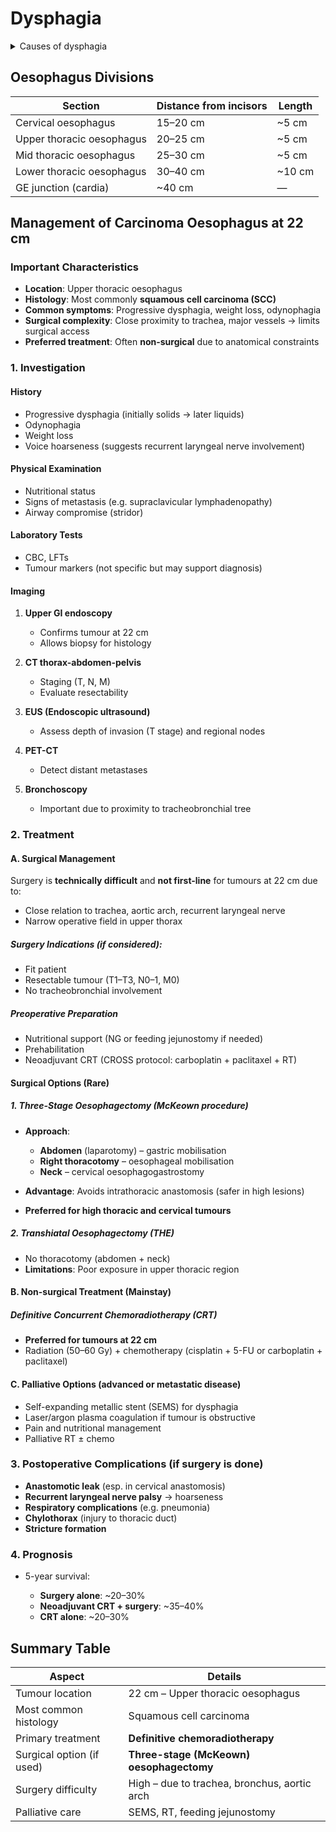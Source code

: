 # Dysphagia

<details>
<summary>Causes of dysphagia</summary>

## Types of Dysphagia (based on cause):

### 1. Oropharyngeal Dysphagia

- Cause: Difficulty initiating swallowing (transfer from mouth to esophagus)
- Common etiologies:
  - Neurological: stroke, Parkinson's disease, ALS, MS
  - Muscular: myasthenia gravis, muscular dystrophies
  - Structural: Zenker's diverticulum, cervical osteophytes
  - Iatrogenic: surgery or radiation to head/neck

### 2. Esophageal Dysphagia

- Cause: Difficulty with bolus transit through the esophagus

#### A. Dynamic (Motility-related) Causes

_“Dynamic” refers to impaired peristalsis or muscle function_

- Primary motility disorders:
  1. Achalasia
     - LES fails to relax → aperistalsis of esophageal body
  2. Diffuse esophageal spasm
     - Uncoordinated contractions → intermittent dysphagia ± chest pain
  3. Nutcracker esophagus
     - High amplitude but coordinated contractions
- Secondary motility disorders:
  - Scleroderma → smooth muscle atrophy → absent peristalsis + low LES tone
  - Diabetes (autonomic neuropathy)
  - Chagas disease

#### B. Adynamic (Obstructive or Structural) Causes

_“Adynamic” refers to mechanical blockage, not related to muscle movement_

- Intraluminal:
  1. Foreign body
  2. Food bolus impaction
- Intramural:
  1. Esophageal carcinoma
  2. Peptic stricture (from GERD)
  3. Schatzki’s ring
  4. Esophageal web (Plummer-Vinson syndrome)¹
- Extrinsic compression:
  - Enlarged left atrium (mitral stenosis)
  - Aortic aneurysm
  - Mediastinal tumors or lymphadenopathy
  - Cervical spine osteophytes

## Clinical Clues to Type of Dysphagia

| Feature                           | Oropharyngeal                  | Esophageal |
| --------------------------------- | ------------------------------ | ---------- |
| Difficulty initiating swallow     | Yes                            | No         |
| Coughing/choking/regurgitation    | Common                         | Rare       |
| Nasal regurgitation               | Common                         | Rare       |
| Localisation of discomfort        | Neck                           | Chest      |
| Association with solids only      | Suggests mechanical (adynamic) |            |
| Association with solids + liquids | Suggests motility (dynamic)    |            |

</details>

## Oesophagus Divisions

| Section                   | Distance from incisors | Length  |
| ------------------------- | ---------------------- | ------- |
| Cervical oesophagus       | 15–20 cm               | \~5 cm  |
| Upper thoracic oesophagus | 20–25 cm               | \~5 cm  |
| Mid thoracic oesophagus   | 25–30 cm               | \~5 cm  |
| Lower thoracic oesophagus | 30–40 cm               | \~10 cm |
| GE junction (cardia)      | \~40 cm                | —       |

## Management of Carcinoma Oesophagus at 22 cm

### Important Characteristics

- **Location**: Upper thoracic oesophagus
- **Histology**: Most commonly **squamous cell carcinoma (SCC)**
- **Common symptoms**: Progressive dysphagia, weight loss, odynophagia
- **Surgical complexity**: Close proximity to trachea, major vessels → limits surgical access
- **Preferred treatment**: Often **non-surgical** due to anatomical constraints

### 1. **Investigation**

#### **History**

- Progressive dysphagia (initially solids → later liquids)
- Odynophagia
- Weight loss
- Voice hoarseness (suggests recurrent laryngeal nerve involvement)

#### **Physical Examination**

- Nutritional status
- Signs of metastasis (e.g. supraclavicular lymphadenopathy)
- Airway compromise (stridor)

#### **Laboratory Tests**

- CBC, LFTs
- Tumour markers (not specific but may support diagnosis)

#### **Imaging**

1. **Upper GI endoscopy**

   - Confirms tumour at 22 cm
   - Allows biopsy for histology

2. **CT thorax-abdomen-pelvis**

   - Staging (T, N, M)
   - Evaluate resectability

3. **EUS (Endoscopic ultrasound)**

   - Assess depth of invasion (T stage) and regional nodes

4. **PET-CT**

   - Detect distant metastases

5. **Bronchoscopy**

   - Important due to proximity to tracheobronchial tree

### 2. **Treatment**

#### A. **Surgical Management**

Surgery is **technically difficult** and **not first-line** for tumours at 22 cm due to:

- Close relation to trachea, aortic arch, recurrent laryngeal nerve
- Narrow operative field in upper thorax

##### **Surgery Indications** (if considered):

- Fit patient
- Resectable tumour (T1–T3, N0–1, M0)
- No tracheobronchial involvement

##### **Preoperative Preparation**

- Nutritional support (NG or feeding jejunostomy if needed)
- Prehabilitation
- Neoadjuvant CRT (CROSS protocol: carboplatin + paclitaxel + RT)

#### **Surgical Options (Rare)**

##### 1. **Three-Stage Oesophagectomy (McKeown procedure)**

- **Approach**:

  - **Abdomen** (laparotomy) – gastric mobilisation
  - **Right thoracotomy** – oesophageal mobilisation
  - **Neck** – cervical oesophagogastrostomy

- **Advantage**: Avoids intrathoracic anastomosis (safer in high lesions)
- **Preferred for high thoracic and cervical tumours**

##### 2. **Transhiatal Oesophagectomy (THE)**

- No thoracotomy (abdomen + neck)
- **Limitations**: Poor exposure in upper thoracic region

#### B. **Non-surgical Treatment (Mainstay)**

##### Definitive Concurrent Chemoradiotherapy (CRT)

- **Preferred for tumours at 22 cm**
- Radiation (50–60 Gy) + chemotherapy (cisplatin + 5-FU or carboplatin + paclitaxel)

#### C. **Palliative Options** (advanced or metastatic disease)

- Self-expanding metallic stent (SEMS) for dysphagia
- Laser/argon plasma coagulation if tumour is obstructive
- Pain and nutritional management
- Palliative RT ± chemo

### 3. **Postoperative Complications (if surgery is done)**

- **Anastomotic leak** (esp. in cervical anastomosis)
- **Recurrent laryngeal nerve palsy** → hoarseness
- **Respiratory complications** (e.g. pneumonia)
- **Chylothorax** (injury to thoracic duct)
- **Stricture formation**

### 4. **Prognosis**

- 5-year survival:

  - **Surgery alone**: \~20–30%
  - **Neoadjuvant CRT + surgery**: \~35–40%
  - **CRT alone**: \~20–30%

## Summary Table

| Aspect                    | Details                                      |
| ------------------------- | -------------------------------------------- |
| Tumour location           | 22 cm – Upper thoracic oesophagus            |
| Most common histology     | Squamous cell carcinoma                      |
| Primary treatment         | **Definitive chemoradiotherapy**             |
| Surgical option (if used) | **Three-stage (McKeown) oesophagectomy**     |
| Surgery difficulty        | High – due to trachea, bronchus, aortic arch |
| Palliative care           | SEMS, RT, feeding jejunostomy                |
